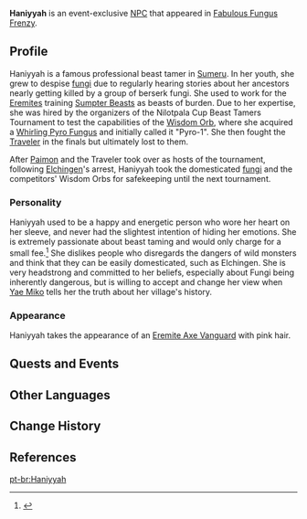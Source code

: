 {{Character Infobox
|type             = Event NPC
|image            = NPC Haniyyah.png
|realname         = 
|region           = Sumeru
|affiliation      = The Eremites
|title            = 

|ancestry         = <!-- Clan/family -->
|father           = 
|mother           = 
|spouse           = 
|sibling          = 
|child            = 
|relative         = 

|voiceEN          = [[imdb:nm10223465|Amanda Hufford]]<ref>Twitter: [https://twitter.com/JustTheClippy/status/1593279787639996417 EN VA Self Announcement]</ref>
|voiceCN          = 
|voiceJP          = [http://amuleto.jp/talents/aotohiroka.html Aoto Hiroka ({{ja|青戸浩香}})]<ref>Twitter: [https://twitter.com/aotohirohiro/status/1594271089836068864 JP VA Self Announcement]</ref>
|dialoguereward   = 
}}
'''Haniyyah''' is an event-exclusive [[NPC]] that appeared in [[Fabulous Fungus Frenzy]].

==Profile==
Haniyyah is a famous professional beast tamer in [[Sumeru]]. In her youth, she grew to despise [[fungus|fungi]] due to regularly hearing stories about her ancestors nearly getting killed by a group of berserk fungi. She used to work for the [[Eremites]] training [[Sumpter Beast|Sumpter Beasts]] as beasts of burden. Due to her expertise, she was hired by the organizers of the Nilotpala Cup Beast Tamers Tournament to test the capabilities of the [[Wisdom Orb]], where she acquired a [[Whirling Pyro Fungus]] and initially called it "Pyro-1". She then fought the [[Traveler]] in the finals but ultimately lost to them.

After [[Paimon]] and the Traveler took over as hosts of the tournament, following [[Elchingen]]'s arrest, Haniyyah took the domesticated [[fungus|fungi]] and the competitors' Wisdom Orbs for safekeeping until the next tournament.

===Personality===
Haniyyah used to be a happy and energetic person who wore her heart on her sleeve, and never had the slightest intention of hiding her emotions. She is extremely passionate about beast taming and would only charge for a small fee.<ref>{{Ref/NPC|Thabit}}</ref> She dislikes people who disregards the dangers of wild monsters and think that they can be easily domesticated, such as Elchingen. She is very headstrong and committed to her beliefs, especially about Fungi being inherently dangerous, but is willing to accept and change her view when [[Yae Miko]] tells her the truth about her village's history.

===Appearance===
Haniyyah takes the appearance of an [[Eremite Axe Vanguard]] with pink hair.

==Quests and Events==
{{Quests and Events}}
<!--
==Idle Quotes==

==Thoughts==

==Dialogue==

==Character Mentions==
{{Character Mentions}}

==Trivia==
* 

===Etymology===
* 

==Gallery==
<gallery>
</gallery>
-->
==Other Languages==
{{Other Languages
|default_hidden = 1
|en      = Haniyyah
|zhs     = 海妮耶
|zhs_rm  = Hǎinīyē
|zht     = 海妮耶
|zht_rm  = Hǎiníyé
|ja      = ハニヤー
|ja_rm   = Haniyaa
|ko      = 하니야
|ko_rm   = Haniya
|es      = Haniyyah
|fr      = Haniyyah
|ru      = Хания
|th      = Haniyyah
|vi      = Haniyyah
|de      = Haniyyah
|id      = Haniyyah
|pt      = Haniyyah
}}

==Change History==
{{Change History|3.2}}

==References==
{{Reflist}}
[[pt-br:Haniyyah]]
